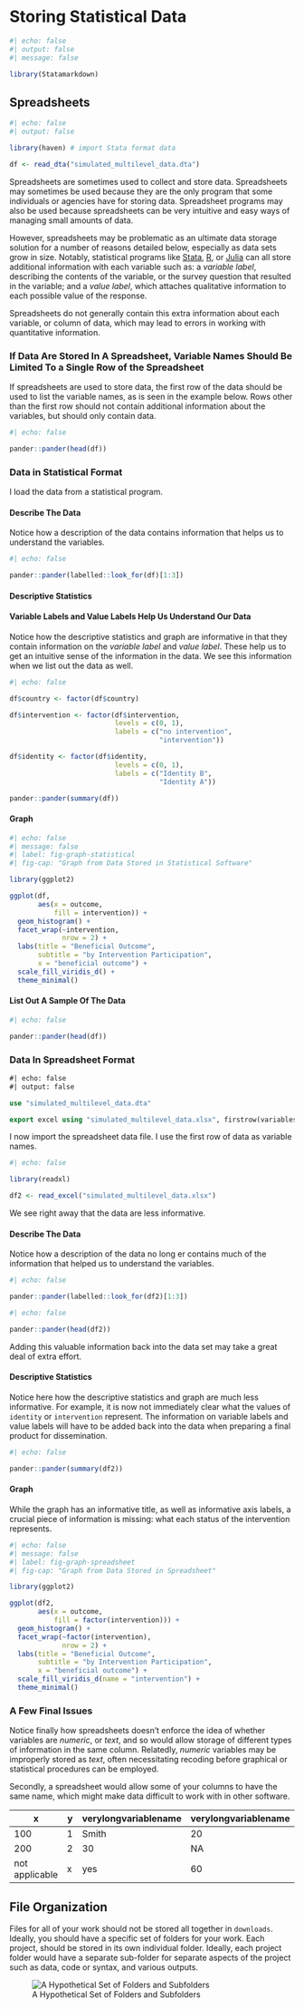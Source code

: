 # Storing Statistical Data

```r
#| echo: false
#| output: false
#| message: false

library(Statamarkdown)

```

## Spreadsheets

```r
#| echo: false
#| output: false

library(haven) # import Stata format data

df <- read_dta("simulated_multilevel_data.dta")

```

Spreadsheets are sometimes used to collect and store data. Spreadsheets may sometimes be used because they are the only program that some individuals or agencies have for storing data. Spreadsheet programs may also be used because spreadsheets can be very intuitive and easy ways of managing small amounts of data. 

However, spreadsheets may be problematic as an ultimate data storage solution for a number of reasons detailed below, especially as data sets grow in size. Notably, statistical programs like [Stata](https://www.stata.com/), [R](https://www.r-project.org/), or [Julia](https://julialang.org/) can all store additional information with each variable such as: a *variable label*, describing the contents of the variable, or the survey question that resulted in the variable; and a *value label*, which attaches qualitative information to each possible value of the response. 

Spreadsheets do not generally contain this extra information about each variable, or column of data, which may lead to errors in working with quantitative information.

### If Data Are Stored In A Spreadsheet, Variable Names Should Be Limited To a Single Row of the Spreadsheet

If spreadsheets are used to store data, the first row of the data should be used to list the variable names, as is seen in the example below. Rows other than the first row should not contain additional information about the variables, but should only contain data. 

```r
#| echo: false

pander::pander(head(df))

```

### Data in Statistical Format

I load the data from a statistical program.

#### Describe The Data

Notice how a description of the data contains information that helps us to understand the variables.

```r
#| echo: false

pander::pander(labelled::look_for(df)[1:3])

```


#### Descriptive Statistics 

::: {.callout-tip}
#### Variable Labels and Value Labels Help Us Understand Our Data

Notice how the descriptive statistics and graph are informative in that they contain information on the *variable label* and *value label*. These help us to get an intuitive sense of the information in the data. We see this information when we list out the data as well.
:::

```r
#| echo: false

df$country <- factor(df$country)

df$intervention <- factor(df$intervention,
                          levels = c(0, 1), 
                          labels = c("no intervention", 
                                     "intervention"))

df$identity <- factor(df$identity,
                          levels = c(0, 1), 
                          labels = c("Identity B", 
                                     "Identity A"))

pander::pander(summary(df))

```

#### Graph

```r
#| echo: false
#| message: false
#| label: fig-graph-statistical
#| fig-cap: "Graph from Data Stored in Statistical Software"

library(ggplot2)

ggplot(df,
       aes(x = outcome,
           fill = intervention)) + 
  geom_histogram() +
  facet_wrap(~intervention,
             nrow = 2) +
  labs(title = "Beneficial Outcome",
       subtitle = "by Intervention Participation",
       x = "beneficial outcome") +
  scale_fill_viridis_d() +
  theme_minimal()

```


#### List Out A Sample Of The Data

```r
#| echo: false

pander::pander(head(df))

```

### Data In Spreadsheet Format

```stata
#| echo: false
#| output: false

use "simulated_multilevel_data.dta"

export excel using "simulated_multilevel_data.xlsx", firstrow(variables) replace

```

I now import the spreadsheet data file. I use the first row of data as variable names.

```r
#| echo: false

library(readxl)

df2 <- read_excel("simulated_multilevel_data.xlsx")

```

We see right away that the data are less informative. 

#### Describe The Data

Notice how a description of the data no long er contains much of the information that helped us to understand the variables.

```r
#| echo: false

pander::pander(labelled::look_for(df2)[1:3])

```

```r
#| echo: false

pander::pander(head(df2))

```

::: {.callout-warning}
Adding this valuable information back into the data set may take a great deal of extra effort.
:::
	
#### Descriptive Statistics 

Notice here how the descriptive statistics and graph are much less informative. For example, it is now not immediately clear what the values of `identity` or `intervention` represent. The information on variable labels and value labels will have to be added back into the data when preparing a final product for dissemination.

```r
#| echo: false

pander::pander(summary(df2))

```

#### Graph

While the graph has an informative title, as well as informative axis labels, a crucial piece of information is missing: what each status of the intervention represents.

```r
#| echo: false
#| message: false
#| label: fig-graph-spreadsheet
#| fig-cap: "Graph from Data Stored in Spreadsheet"

library(ggplot2)

ggplot(df2,
       aes(x = outcome,
           fill = factor(intervention))) + 
  geom_histogram() +
  facet_wrap(~factor(intervention),
             nrow = 2) +
  labs(title = "Beneficial Outcome",
       subtitle = "by Intervention Participation",
       x = "beneficial outcome") +
  scale_fill_viridis_d(name = "intervention") +
  theme_minimal()

```

### A Few Final Issues

Notice finally how spreadsheets doesn't enforce the idea of whether variables are *numeric*, or *text*, and so would allow storage of different types of information in the same column. Relatedly, *numeric* variables may be improperly stored as *text*, often necessitating recoding before graphical or statistical procedures can be employed.

Secondly, a spreadsheet would allow some of your columns to have the same name, which might make data difficult to work with in other software.

| x           | y           | verylongvariablename | verylongvariablename |
| ----------- | ----------- |--------------------- | -------------------- |
| 100         | 1           | Smith                | 20                   |
| 200         | 2           | 30                   | NA                   |
| not applicable   | x      | yes                  | 60                   |

## File Organization

Files for all of your work should not be stored all together in `downloads`. Ideally, you should have a specific set of folders for your work. Each project, should be stored in its own individual folder. Ideally, each project folder would have a separate sub-folder for separate aspects of the project such as data, code or syntax, and various outputs.

![A Hypothetical Set of Folders and Subfolders](storage.png)




















